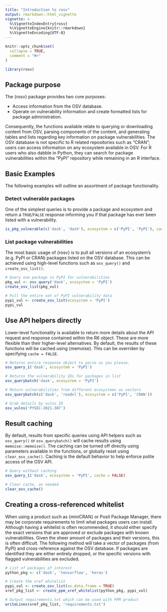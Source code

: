 ```yaml
---
title: "Introduction to rosv"
output: rmarkdown::html_vignette
vignette: >
  %\VignetteIndexEntry{rosv}
  %\VignetteEngine{knitr::rmarkdown}
  %\VignetteEncoding{UTF-8}
---
```


```r
knitr::opts_chunk$set(
  collapse = TRUE,
  comment = "#>"
)
```

```r
library(rosv)
```

## Package purpose

The {rosv} package provides two core purposes:

- Access information from the OSV database.
- Operate on vulnerability information and create formatted lists for package administration.

Consequently, the functions available relate to querying or downloading content from OSV, parsing components of the content, and generating tables and lists regarding key information on package vulnerabilities. The OSV database is not specific to R related repositories such as "CRAN"; users can access information on any ecosystem available in OSV. For R users who also dabble in Python, they can search for package vulnerabilities within the "PyPI" repository while remaining in an R interface.

## Basic Examples

The following examples will outline an assortment of package functionality.

### Detect vulnerable packages

One of the simplest queries is to provide a package and ecosystem and return a `TRUE`/`FALSE` response 
informing you if that package has ever been listed with a vulnerability.

```r
is_pkg_vulnerable(c('dask', 'dash'), ecosystem = c('PyPI', 'PyPI'), cache = TRUE)
```

### List package vulnerabilities

The most basic usage of {rosv} is to pull all versions of an ecosystem's (e.g. PyPI or CRAN) packages listed 
on the OSV database. This can be achieved using high-level functions such as `osv_query()` and `create_osv_list()`.

```r
# Query one package in PyPI for vulnerabilities
pkg_vul <- osv_query('dask', ecosystem = 'PyPI')
create_osv_list(pkg_vul)
```

```r
# Pull the entire set of PyPI vulnerability data
pypi_vul <- create_osv_list(ecosystem = 'PyPI')
pypi_vul
```


## Use API helpers directly

Lower-level functionality is available to return more details about the API request and response 
contained within the R6 object. These are more flexible than their higher-level alternatives. 
By default, the results of these functions will be cached using {memoise}. This can be overriden 
by specifying `cache = FALSE`.

```r
# Returns entire response object to parse as you please.
osv_query_1('dask', ecosystem = 'PyPI')

# Returns the vulnerability IDs for packages in list
osv_querybatch('dask', ecosystem = 'PyPI')

# Return vulnerabilities from different ecosystems as vectors
osv_querybatch(c('dask', 'readxl'), ecosystem = c('PyPI', 'CRAN'))

# Grab details by vulns ID
osv_vulns('PYSEC-2021-387')
```

## Result caching

By default, results from specific queries using API helpers such as `osv_query()` or `osv_querybatch()` will cache results using `memoise::memoise()`. The caching can be turned off directly using parameters available in the functions, or globally reset using `clear_osv_cache()`. Caching is the default behavior to help enforce polite access of the OSV API.

```r
# Query without caching
osv_query_1('dask', ecosystem = 'PyPI', cache = FALSE)

# Clear cache, as needed
clear_osv_cache()
```


## Creating a cross-referenced whitelist

When using a product such as {miniCRAN} or Posit Package Manager, there may be 
corporate requirements to limit what packages users can install. Although having a 
whitelist is often recommended, it should either specify the exact versions that are approved 
or exclude packages with known vulnerabilities. Given the sheer amount of packages and their versions, this 
is often difficult. The following method will take a vector of packages (from PyPI) and cross-reference against 
the OSV database. If packages are identified they are either entirely dropped, or the specific versions with flagged 
vulnerabilities are excluded.

```r
# List of packages of interest
python_pkg <- c('dask', 'tensorflow', 'keras')

# Create the xref whitelist
pypi_vul <- create_osv_list(as.data.frame = TRUE)
xref_pkg_list <- create_ppm_xref_whitelist(python_pkg, pypi_vul)

# Output requirements.txt which can be used with PPM product
writeLines(xref_pkg_list, 'requirements.txt')
```
